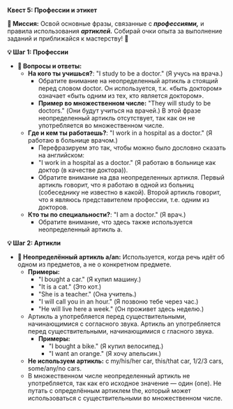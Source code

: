 
**Квест 5: Профессии и этикет**

**🎯 Миссия:**
Освой основные фразы, связанные с ***профессиями,*** и правила использования ***артиклей.*** Собирай очки опыта за выполнение заданий и приближайся к мастерству! 🌟

**💡 Шаг 1: Профессии**
- **🧠 Вопросы и ответы:**
  - **На кого ты учишься?**: <Highlight>"I study to be a doctor."</Highlight> <Highlight>(Я учусь на врача.)</Highlight>
    - Обратите внимание на неопределенный артикль <Highlight>a</Highlight> стоящий перед словом <Highlight>doctor.</Highlight> Он используется, т.к. <Highlight>«быть доктором»</Highlight> означает «быть одним из тех, кто является доктором».
    - **Пример во множественном числе:** <Highlight>"They will study to be doctors."</Highlight> <Highlight>(Они будут учиться на врачей.)</Highlight> В этой фразе неопределенный артикль отсутствует, так как он не употребляется во множественном числе.
  - **Где и кем ты работаешь?**: <Highlight>"I work in a hospital as a doctor."</Highlight> <Highlight>(Я работаю в больнице врачом.)</Highlight>
    - Перефразируем это так, чтобы можно было дословно сказать на английском: 
    - "I work in a hospital as a doctor." (Я работаю в больнице как доктор (в качестве доктора)).
    - Обратите внимание на <Highlight>два неопределенных артикля.</Highlight> Первый артикль говорит, что я работаю <Highlight>в одной из больниц</Highlight> (собеседнику не известно в какой). Второй артикль говорит, что я <Highlight>являюсь представителем профессии,</Highlight> т.е. <Highlight>одним из докторов.</Highlight>
  - **Кто ты по специальности?**: <Highlight>"I am a doctor."</Highlight> <Highlight>(Я врач.)</Highlight>
    - Обратите внимание, что здесь также используется неопределенный артикль <Highlight>a.</Highlight>

**💡 Шаг 2: Артикли**
- **📝 Неопределённый артикль a/an:** Используется, когда речь идёт об одном из предметов, а не о конкретном предмете.
  - **Примеры:**
    - <Highlight>"I bought a car."</Highlight> <Highlight>(Я купил машину.)</Highlight>
    - <Highlight>"It is a cat."</Highlight> <Highlight>(Это кот.)</Highlight>
    - <Highlight>"She is a teacher."</Highlight> <Highlight>(Она учитель.)</Highlight>
    - <Highlight>"I will call you in an hour."</Highlight> <Highlight>(Я позвоню тебе через час.)</Highlight>
    - <Highlight>"He will live here a week."</Highlight> <Highlight>(Он проживет здесь неделю.)</Highlight>
  - Артикль <Highlight>a</Highlight> употребляется перед существительными, начинающимися с <Highlight>согласного звука.</Highlight> Артикль <Highlight>an</Highlight> употребляется перед существительными, начинающимися с <Highlight>гласного звука.</Highlight>
    - **Примеры:**
      - <Highlight>"I bought a bike."</Highlight> <Highlight>(Я купил велосипед.)</Highlight>
      - <Highlight>"I want an orange."</Highlight> <Highlight>(Я хочу апельсин.)</Highlight>
  - **Не используем артикль:** <Highlight>с my/his/her car,</Highlight> <Highlight>this/that car,</Highlight> <Highlight>1/2/3 cars,</Highlight> <Highlight>some/any/no cars.</Highlight>
  - В <Highlight>множественном числе</Highlight> неопределенный артикль не употребляется, так как его исходное значение — <Highlight>один (one).</Highlight> Не путать с определённым артиклем <Highlight>the,</Highlight> который может использоваться с существительными во <Highlight>множественном числе.</Highlight>
